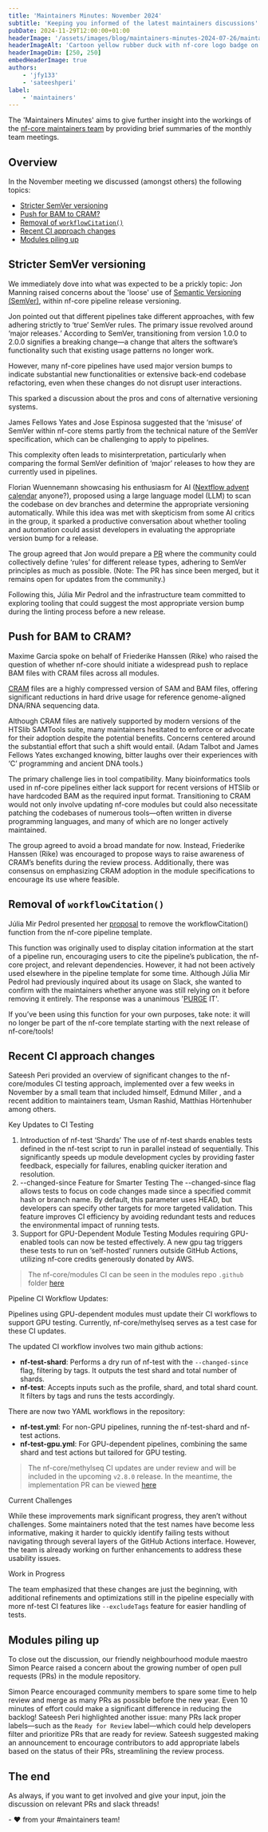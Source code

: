 ```yaml
---
title: 'Maintainers Minutes: November 2024'
subtitle: 'Keeping you informed of the latest maintainers discussions'
pubDate: 2024-11-29T12:00:00+01:00
headerImage: '/assets/images/blog/maintainers-minutes-2024-07-26/maintainers_duck.png'
headerImageAlt: 'Cartoon yellow rubber duck with nf-core logo badge on its body with the nf-core logo.'
headerImageDim: [250, 250]
embedHeaderImage: true
authors:
    - 'jfy133'
    - 'sateeshperi'
label:
    - 'maintainers'
---
```



The 'Maintainers Minutes' aims to give further insight into the workings of the [nf-core maintainers team](/governance#maintainers)
by providing brief summaries of the monthly team meetings.

## Overview

In the November meeting we discussed (amongst others) the following topics:

-   [Stricter SemVer versioning](#stricter-semver-versioning)
-   [Push for BAM to CRAM?](#push-for-bam-to-cram)
-   [Removal of `workflowCitation()`](#removal-of-workflowcitation)
-   [Recent CI approach changes](#recent-ci-approach-changes)
-   [Modules piling up](#modules-piling-up)

## Stricter SemVer versioning

We immediately dove into what was expected to be a prickly topic: <Profile username="pinin4fjords">Jon Manning</Profile> raised concerns about the 'loose' use of [Semantic Versioning (SemVer)](https://semver.org/), within nf-core pipeline release versioning.

Jon pointed out that different pipelines take different approaches, with few adhering strictly to ‘true’ SemVer rules.
The primary issue revolved around ‘major releases.’ According to SemVer, transitioning from version 1.0.0 to 2.0.0 signifies a breaking change—a change that alters the software’s functionality such that existing usage patterns no longer work.

However, many nf-core pipelines have used major version bumps to indicate substantial new functionalities or extensive back-end codebase refactoring, even when these changes do not disrupt user interactions.

This sparked a discussion about the pros and cons of alternative versioning systems.

<Profile username="jfy133">James Fellows Yates</Profile> and <Profile username="JoseEspinosa">Jose Espinosa</Profile> suggested
that the ‘misuse’ of SemVer within nf-core stems partly from the technical nature of the SemVer specification, which can
be challenging to apply to pipelines.

This complexity often leads to misinterpretation, particularly when comparing the formal SemVer definition of ‘major’ releases to how they are currently used in pipelines.

<Profile username="FloWuenne">Florian Wuennemann</Profile> showcasing his enthusiasm for AI ([Nextflow advent calendar](https://flowuenne.github.io/nextflow_advent_calender/)
anyone?), proposed using a large language model (LLM) to scan the codebase on dev branches and determine the appropriate
versioning automatically. While this idea was met with skepticism from some AI critics in the group, it sparked a productive
conversation about whether tooling and automation could assist developers in evaluating the appropriate version bump for
a release.

The group agreed that Jon would prepare a [PR](https://github.com/nf-core/website/pull/2842) where the community could collectively define ‘rules’ for different release types, adhering to SemVer principles as much as possible. (Note: The PR has since been merged, but it remains open for updates from the community.)

Following this, <Profile username="mirpedrol">Júlia Mir Pedrol</Profile> and the infrastructure team committed to exploring tooling that could suggest the most appropriate version bump during the linting process before a new release.

## Push for BAM to CRAM?

<Profile username="maxulysse">Maxime Garcia</Profile> spoke on behalf of <Profile username="FriederikeHanssen">
    Friederike Hanssen (Rike)
</Profile> who raised the question of whether nf-core should initiate a widespread push to replace BAM files with CRAM files
across all modules.

[CRAM](<https://en.wikipedia.org/wiki/CRAM_(file_format)>) files are a highly compressed version of SAM and BAM files, offering significant reductions in hard drive usage for reference genome-aligned DNA/RNA sequencing data.

Although CRAM files are natively supported by modern versions of the HTSlib SAMTools suite, many maintainers hesitated to enforce or advocate for their adoption despite the potential benefits. Concerns centered around the substantial effort that such a shift would entail.
(<Profile username="adamrtalbot">Adam Talbot</Profile> and <Profile username="jfy133">James Fellows Yates</Profile> exchanged knowing, bitter laughs over their experiences with ‘C’ programming and ancient DNA tools.)

The primary challenge lies in tool compatibility. Many bioinformatics tools used in nf-core pipelines either lack support for recent versions of HTSlib or have hardcoded BAM as the required input format.
Transitioning to CRAM would not only involve updating nf-core modules but could also necessitate patching the codebases of numerous tools—often written in diverse programming languages, and many of which are no longer actively maintained.

The group agreed to avoid a broad mandate for now. Instead, <Profile username="FriederikeHanssen">Friederike Hanssen (Rike)</Profile> was encouraged to propose ways to raise awareness of CRAM’s benefits during the review process. Additionally, there was consensus on emphasizing CRAM adoption in the module specifications to encourage its use where feasible.

## Removal of `workflowCitation()`

<Profile username="mirpedrol">Júlia Mir Pedrol</Profile> presented her [proposal](https://github.com/nf-core/modules/pull/7094)
to remove the workflowCitation() function from the nf-core pipeline template.

This function was originally used to display citation information at the start of a pipeline run, encouraging users to cite the pipeline’s publication, the nf-core project, and relevant dependencies. However, it had not been actively used elsewhere in the pipeline template for some time.
Although <Profile username="mirpedrol">Júlia Mir Pedrol</Profile> had previously inquired about its usage on Slack, she wanted to confirm with the maintainers whether anyone was still relying on it before removing it entirely. The response was a unanimous '[PURGE](https://github.com/nf-core/modules/pull/7094#pullrequestreview-2470115528) IT'.

If you’ve been using this function for your own purposes, take note: it will no longer be part of the nf-core template starting with the next release of nf-core/tools!

## Recent CI approach changes

<Profile username="sateeshperi">Sateesh Peri</Profile> provided an overview of significant changes to the nf-core/modules
CI testing approach, implemented over a few weeks in November by a small team that included himself, <Profile username="edmundmiller">
    Edmund Miller
</Profile>
, and a recent addition to maintainers team, <Profile username="GallVP">Usman Rashid</Profile>, <Profile username="mashehu">
    Matthias Hörtenhuber
</Profile> among others.

Key Updates to CI Testing

1. Introduction of nf-test ‘Shards’
   The use of nf-test shards enables tests defined in the nf-test script to run in parallel instead of sequentially. This significantly speeds up module development cycles by providing faster feedback, especially for failures, enabling quicker iteration and resolution.
2. --changed-since Feature for Smarter Testing
   The --changed-since flag allows tests to focus on code changes made since a specified commit hash or branch name. By default, this parameter uses HEAD, but developers can specify other targets for more targeted validation. This feature improves CI efficiency by avoiding redundant tests and reduces the environmental impact of running tests.
3. Support for GPU-Dependent Module Testing
   Modules requiring GPU-enabled tools can now be tested effectively. A new gpu tag triggers these tests to run on ‘self-hosted’ runners outside GitHub Actions, utilizing nf-core credits generously donated by AWS.

> The nf-core/modules CI can be seen in the modules repo `.github` folder [here](https://github.com/nf-core/modules/tree/master/.github/workflows)

Pipeline CI Workflow Updates:

Pipelines using GPU-dependent modules must update their CI workflows to support GPU testing. Currently, nf-core/methylseq serves as a test case for these CI updates.

The updated CI workflow involves two main github actions:

-   **nf-test-shard**: Performs a dry run of nf-test with the `--changed-since` flag, filtering by tags. It outputs the test shard and total number of shards.
-   **nf-test**: Accepts inputs such as the profile, shard, and total shard count. It filters by tags and runs the tests accordingly.

There are now two YAML workflows in the repository:

-   **nf-test.yml**: For non-GPU pipelines, running the nf-test-shard and nf-test actions.
-   **nf-test-gpu.yml**: For GPU-dependent pipelines, combining the same shard and test actions but tailored for GPU testing.

> The nf-core/methylseq CI updates are under review and will be included in the upcoming `v2.8.0` release. In the meantime, the implementation PR can be viewed [here](https://github.com/nf-core/methylseq/pull/478)

Current Challenges

While these improvements mark significant progress, they aren’t without challenges. Some maintainers noted that the test names have become less informative, making it harder to quickly identify failing tests without navigating through several layers of the GitHub Actions interface. However, the team is already working on further enhancements to address these usability issues.

Work in Progress

The team emphasized that these changes are just the beginning, with additional refinements and optimizations still in the pipeline especially with more nf-test CI features like `--excludeTags` feature for easier handling of tests.

## Modules piling up

To close out the discussion, our friendly neighbourhood module maestro <Profile username="SPPearce">Simon Pearce</Profile> raised a concern about the growing number of open pull requests (PRs) in the module repository.

<Profile username="SPPearce">Simon Pearce</Profile> encouraged community members to spare some time to help review and merge
as many PRs as possible before the new year. Even 10 minutes of effort could make a significant difference in reducing the
backlog!
<Profile username="sateeshperi">Sateesh Peri</Profile> highlighted another issue: many PRs lack proper labels—such as the
`Ready for Review` label—which could help developers filter and prioritize PRs that are ready for review. Sateesh suggested
making an announcement to encourage contributors to add appropriate labels based on the status of their PRs, streamlining
the review process.

## The end

As always, if you want to get involved and give your input, join the discussion on relevant PRs and slack threads!

\- :heart: from your #maintainers team!

